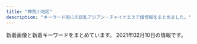 ```yaml
---
title: "神奈川地区"
description: "キーワード別にの巨乳アジアン・チャイナエステ嬢情報をまとめました。"
---
```


新着画像と新着キーワードをまとめています。
2021年02月10日の情報です。

<DmmAffiliateIns />
<KeywordTable
  shops={
    [
    {
        "keywords": {},
        "name": "\u82b1\u306e\u604b",
        "img_links": [
            "http://www.sh-riraku77.site/picture/s_new.png",
            "http://www.sh-riraku77.site/picture/photo3.png",
            "http://www.sh-riraku77.site/uploads/190703/1-1ZF3151554H6.jpg",
            "http://www.sh-riraku77.site/plus/images/room3.jpg",
            "http://www.sh-riraku77.site/picture/i_therapist.png",
            "http://www.sh-riraku77.site/plus/images/room4.jpg",
            "http://www.sh-riraku77.site/picture/end.png",
            "http://www.sh-riraku77.site/picture/top22.png",
            "http://www.sh-riraku77.site/plus/images/room2.jpg",
            "http://www.sh-riraku77.site/picture/top23.png",
            "http://www.sh-riraku77.site/plus/images/room1.jpg",
            "http://www.sh-riraku77.site/picture/s_staff.png",
            "http://www.sh-riraku77.site/uploads/201214/1-201214130312232.jpg"
        ],
        "url": "http://www.sh-riraku77.site/",
        "station": "JR\u65b0\u6749\u7530\u99c5\u897f\u53e3"
    },
    {
        "url": "http://www.cc-girl.work/",
        "img_links": [
            "http://www.cc-girl.work/images/4.jpg",
            "http://www.cc-girl.work/images/9.jpg",
            "http://www.cc-girl.work/images/staff_t.jpg",
            "http://www.cc-girl.work/img/yuri1.jpg",
            "http://www.cc-girl.work/img/mari1.jpg",
            "http://www.cc-girl.work/images/6.jpg",
            "http://www.cc-girl.work/img/sizuka1.jpg",
            "http://www.cc-girl.work/images/head.jpg",
            "http://www.cc-girl.work/img/ai1.jpg",
            "http://www.cc-girl.work/images/11.jpg",
            "http://www.cc-girl.work/images/3.jpg",
            "http://www.cc-girl.work/images/ac1.jpg",
            "http://www.cc-girl.work/img/yaya1.jpg",
            "http://www.cc-girl.work/images/rec1.jpg",
            "http://www.cc-girl.work/images/rec2.jpg",
            "http://www.cc-girl.work/images/1.jpg",
            "http://www.cc-girl.work/images/2.jpg",
            "http://www.cc-girl.work/img/yuki1.jpg",
            "http://www.cc-girl.work/images/mobile.jpg",
            "http://www.cc-girl.work/images/7.jpg",
            "http://www.cc-girl.work/images/sys1.jpg",
            "http://www.cc-girl.work/images/5.jpg",
            "http://www.cc-girl.work/img/kaoru1.jpg",
            "http://www.cc-girl.work/images/news.jpg",
            "http://www.cc-girl.work/img/eri1.jpg",
            "http://www.cc-girl.work/img/kumi1.jpg",
            "http://www.cc-girl.work/img/miho1.jpg",
            "http://www.cc-girl.work/images/ta.jpg",
            "http://www.cc-girl.work/images/10.jpg",
            "http://www.cc-girl.work/images/line.png",
            "http://www.cc-girl.work/images/8.jpg",
            "http://www.cc-girl.work/images/sys2.jpg",
            "http://www.cc-girl.work/img/momo1.jpg",
            "http://www.cc-girl.work/images/int1.jpg",
            "http://www.cc-girl.work/images/interior_t.jpg"
        ],
        "name": "yuyu-\u3086\u3046\u3086-",
        "station": "\u4e0a\u5927\u5ca1\u99c5",
        "keywords": {}
    },
    {
        "station": "JR\u85e4\u6ca2\u99c5\u5357\u53e3",
        "url": "http://lavender-est.xyz/",
        "name": "\u30e9\u30d9\u30f3\u30c0\u30fc",
        "keywords": {},
        "img_links": [
            "http://lavender-est.xyz/girl/14_2.jpg",
            "http://lavender-est.xyz/images/pro_girl_line.jpg",
            "http://lavender-est.xyz/images/top01.jpg",
            "http://lavender-est.xyz/images/room/r4.jpg",
            "http://lavender-est.xyz/girl/7.jpg",
            "http://lavender-est.xyz/girl/5_2.jpg",
            "http://lavender-est.xyz/girl/5_1.jpg",
            "http://lavender-est.xyz/images/tel.png",
            "http://lavender-est.xyz/girl/11.jpg",
            "http://lavender-est.xyz/girl/15_1.jpg",
            "http://lavender-est.xyz/girl/7_1.jpg",
            "http://lavender-est.xyz/girl/9_2.jpg",
            "http://lavender-est.xyz/girl/9.jpg",
            "http://lavender-est.xyz/images/twitter.jpg",
            "http://lavender-est.xyz/girl/14.jpg",
            "http://lavender-est.xyz/girl/2_1.jpg",
            "http://lavender-est.xyz/images/room/r3.jpg",
            "http://lavender-est.xyz/girl/8.jpg",
            "http://lavender-est.xyz/girl/9_1.jpg",
            "http://lavender-est.xyz/girl/10_1.jpg",
            "http://lavender-est.xyz/i/girl/4.jpg",
            "http://lavender-est.xyz/girl/2.jpg",
            "http://lavender-est.xyz/girl/11_2.jpg",
            "http://lavender-est.xyz/girl/4.jpg",
            "http://lavender-est.xyz/images/room/r2.jpg",
            "http://lavender-est.xyz/girl/8_1.jpg",
            "http://lavender-est.xyz/girl/5.jpg",
            "http://lavender-est.xyz/girl/11_1.jpg",
            "http://lavender-est.xyz/images/bar_staff.jpg",
            "http://lavender-est.xyz/girl/7_2.jpg",
            "http://lavender-est.xyz/girl/14_1.jpg",
            "http://lavender-est.xyz/girl/10.jpg",
            "http://lavender-est.xyz/images/room/r1.jpg",
            "http://lavender-est.xyz/girl/3_1.jpg",
            "http://lavender-est.xyz/images/lr_02.jpg",
            "http://lavender-est.xyz/images/mobile.png",
            "http://lavender-est.xyz/girl/4_1.jpg",
            "http://lavender-est.xyz/girl/15.jpg",
            "http://lavender-est.xyz/girl/3.jpg"
        ]
    },
    {
        "name": "\u591c\u8776",
        "station": "JR\u85e4\u6ca2\u99c5\u5357\u53e3",
        "img_links": [
            "http://yacho.est-u.com/images/index_05.jpg",
            "http://yacho.est-u.com/images/2.jpg",
            "http://yacho.est-u.com/images/index_10.jpg",
            "http://yacho.est-u.com/images/6.jpg",
            "http://yacho.est-u.com/images/index_17.jpg",
            "http://yacho.est-u.com/images/k2.jpg",
            "http://yacho.est-u.com/images/index_02.jpg",
            "http://yacho.est-u.com/images/1.jpg",
            "http://yacho.est-u.com/images/index_14.jpg",
            "http://yacho.est-u.com/images/index_04.jpg",
            "http://yacho.est-u.com/images/4.jpg",
            "http://yacho.est-u.com/images/staff_01.jpg",
            "http://yacho.est-u.com/images/index_07.jpg",
            "http://yacho.est-u.com/images/index_15.jpg",
            "http://yacho.est-u.com/images/index_12.jpg",
            "http://yacho.est-u.com/images/index_01.jpg",
            "http://yacho.est-u.com/images/k1.jpg",
            "http://yacho.est-u.com/images/index_03.jpg",
            "http://yacho.est-u.com/images/staff_03.jpg",
            "http://yacho.est-u.com/images/3.jpg",
            "http://yacho.est-u.com/images/index_06.jpg",
            "http://yacho.est-u.com/images/5.jpg"
        ],
        "url": "http://yacho.est-u.com/",
        "keywords": {}
    },
    {
        "name": "\u9b54\u6cd5\u306e\u5973\u738b",
        "img_links": [
            "http://civebt.xyz/uploads/201102/1-201102130FY09.png",
            "http://civebt.xyz/templets/default/picture/staff_t.jpg",
            "http://civebt.xyz/uploads/201103/1-201103091136248.jpg",
            "http://civebt.xyz/uploads/201103/1-201103091150648.jpg",
            "http://civebt.xyz/templets/default/picture/interior_t.jpg",
            "http://civebt.xyz/uploads/180620/1-1P62010154K00.png",
            "http://civebt.xyz/uploads/201102/1-2011021306404K.png",
            "http://civebt.xyz/uploads/201103/1-201103091122a3.jpg",
            "http://civebt.xyz/templets/default/picture/rec1.png",
            "http://civebt.xyz/uploads/180620/1-1P62010193X63.jpg",
            "http://civebt.xyz/templets/default/picture/head.jpg",
            "http://civebt.xyz/uploads/201103/1-201103143450506.jpg",
            "http://civebt.xyz/templets/default/picture/news.jpg"
        ],
        "url": "http://civebt.xyz/",
        "keywords": {
            "G": 4,
            "E": 8
        },
        "station": "\u6e58\u5357\u53f0\u99c5\u897f\u53e3"
    },
    {
        "name": "\u7652\u5fc3\u5712",
        "img_links": [
            "http://yushinen.info/images/saya1.jpg",
            "http://yushinen.info/images/g7.jpg",
            "http://yushinen.info/images/room6.jpg",
            "http://yushinen.info/images/nei-03.png",
            "http://yushinen.info/images/g2.jpg",
            "http://yushinen.info/images/info.png",
            "http://yushinen.info/images/g4.jpg",
            "http://yushinen.info/images/room5.jpg",
            "http://yushinen.info/images/nana1.jpg",
            "http://yushinen.info/images/g6.jpg",
            "http://yushinen.info/images/flw.png",
            "http://yushinen.info/images/eri1.jpg",
            "http://yushinen.info/images/top.jpg",
            "http://yushinen.info/images/room1.jpg",
            "http://yushinen.info/images/room4.jpg",
            "http://yushinen.info/images/ami1.jpg",
            "http://yushinen.info/images/g1.jpg",
            "http://yushinen.info/images/g5.jpg",
            "http://yushinen.info/images/mobile.png",
            "http://yushinen.info/images/room3.jpg",
            "http://yushinen.info/images/g3.jpg",
            "http://yushinen.info/images/room2.jpg",
            "http://yushinen.info/images/g0.jpg",
            "http://yushinen.info/images/miki1.jpg"
        ],
        "station": "JR\u85e4\u6ca2\u99c5\u5357\u53e3",
        "keywords": {},
        "url": "http://yushinen.info/"
    },
    {
        "url": "http://oppama.iest.info/",
        "keywords": {
            "85": 3,
            "86": 12,
            "C": 3,
            "87": 3,
            "D": 15
        },
        "station": "\u8ffd\u6d5c\u99c5",
        "name": "\u8ffd\u6d5c\u30de\u30c3\u30b5\u30fc\u30b8",
        "img_links": [
            "http://oppama.iest.info/images/room3.jpg",
            "http://oppama.iest.info/photos/sites/10/2018/05/2018053009323210.jpg",
            "http://oppama.iest.info/images/s_news.png",
            "http://oppama.iest.info/images/top.jpg",
            "http://cdn.dino-es.com/images/allpics/KL77e92f55838704c7de0a1eb6ca2a81a0/4ec1d6974658a8b101911755e5d05691.jpg",
            "http://oppama.iest.info/photos/sites/10/2018/07/2018073109281781.jpg",
            "http://oppama.iest.info/photos/sites/10/2018/07/2018073109281797.jpg",
            "http://oppama.iest.info/photos/sites/10/2018/07/2018073109281759.jpg",
            "http://oppama.iest.info/images/bj3.jpg",
            "http://oppama.iest.info/images/s_pick.png",
            "http://oppama.iest.info/images/s_staff.jpg",
            "http://oppama.iest.info/photos/sites/10/2018/05/2018053009323372.jpg",
            "http://oppama.iest.info/images/room1.jpg",
            "http://oppama.iest.info/images/s_news2.png",
            "http://cdn.dino-es.com/images/logo/150x40DinoEs.png",
            "http://oppama.iest.info/photos/sites/10/2018/05/2018053009323272.jpg",
            "http://cdn.dino-es.com/images/line.jpg",
            "http://oppama.iest.info/images/room5.jpg",
            "http://oppama.iest.info/photos/sites/10/2018/07/2018073109281740.jpg",
            "http://oppama.iest.info/images/l1.jpg",
            "http://oppama.iest.info/photos/sites/10/2018/05/2018053009323253.jpg",
            "http://oppama.iest.info/photos/sites/10/2018/07/2018073109281695.jpg",
            "http://oppama.iest.info/images/mobile.png",
            "http://oppama.iest.info/images/room4.jpg",
            "http://oppama.iest.info/images/room6.jpg",
            "http://oppama.iest.info/images/room2.jpg"
        ]
    },
    {
        "name": "\u5143\u6c17\u3082\u308a\u3082\u308a",
        "keywords": {},
        "station": "\u79e6\u91ce\u99c5\u5317\u53e3",
        "img_links": [
            "http://genkimorimori.ies.bz/photos/sites/68/2020/11/2020112402100696.jpg",
            "http://genkimorimori.ies.bz/photos/sites/68/2020/11/2020112402100578.jpg",
            "http://genkimorimori.ies.bz/images/mobile.jpg",
            "http://genkimorimori.ies.bz/images/g10.jpg",
            "http://genkimorimori.ies.bz/images/g11.jpg",
            "http://genkimorimori.ies.bz/photos/sites/68/2020/12/2020121003212539.jpg",
            "http://genkimorimori.ies.bz/images/g14.jpg",
            "http://genkimorimori.ies.bz/images/s_staff.jpg",
            "http://genkimorimori.ies.bz/photos/sites/68/2020/11/2020110308572890.jpg",
            "http://genkimorimori.ies.bz/images/g16.jpg",
            "http://genkimorimori.ies.bz/images/dairy1.jpg",
            "http://genkimorimori.ies.bz/photos/sites/68/2020/11/2020110308582485.jpg",
            "http://genkimorimori.ies.bz/photos/sites/68/2021/01/2021013007244222.jpg",
            "http://genkimorimori.ies.bz/images/pick.jpg",
            "http://genkimorimori.ies.bz/images/2.jpg",
            "http://genkimorimori.ies.bz/images/info.jpg",
            "http://genkimorimori.ies.bz/images/g3.jpg",
            "http://genkimorimori.ies.bz/photos/sites/68/2020/12/202012150154361.jpg",
            "http://genkimorimori.ies.bz/photos/sites/68/2020/11/2020110308572868.jpg",
            "http://genkimorimori.ies.bz/images/staff_bj3.jpg",
            "http://genkimorimori.ies.bz/photos/sites/68/2020/11/2020110308572993.jpg",
            "http://genkimorimori.ies.bz/images/g7.jpg",
            "http://genkimorimori.ies.bz/images/g15.jpg",
            "http://genkimorimori.ies.bz/photos/sites/68/2020/12/2020120502191455.jpg",
            "http://genkimorimori.ies.bz/images/g1.jpg",
            "http://genkimorimori.ies.bz/images/top.jpg",
            "http://genkimorimori.ies.bz/photos/sites/68/2021/01/2021011903470168.jpg",
            "http://genkimorimori.ies.bz/images/1.jpg",
            "http://genkimorimori.ies.bz/photos/sites/68/2020/12/2020120703525262.jpg",
            "http://genkimorimori.ies.bz/images/s_link.jpg",
            "http://genkimorimori.ies.bz/images/info2.jpg",
            "http://genkimorimori.ies.bz/images/g13.jpg",
            "http://genkimorimori.ies.bz/images/g17.jpg",
            "http://genkimorimori.ies.bz/images/s_cosplay.jpg",
            "http://genkimorimori.ies.bz/images/news1.jpg",
            "http://genkimorimori.ies.bz/images/g2.jpg"
        ],
        "url": "http://genkimorimori.ies.bz/"
    },
    {
        "keywords": {
            "C": 11
        },
        "url": "http://www.airi-est.xyz/",
        "img_links": [
            "http://www.airi-est.xyz/images/room2.jpg",
            "http://www.airi-est.xyz/images/tel.png",
            "http://www.airi-est.xyz/images/clear_line.png",
            "http://www.airi-est.xyz/images/qr.jpg",
            "http://www.airi-est.xyz/images/room3.jpg",
            "http://www.airi-est.xyz/images/return.png",
            "http://www.airi-est.xyz/girl/6.jpg",
            "http://www.airi-est.xyz/girl/9.jpg",
            "http://www.airi-est.xyz/images/sub_staff.png",
            "http://www.airi-est.xyz/images/rec-top.jpg",
            "http://www.airi-est.xyz/images/sub_pickup.png",
            "http://www.airi-est.xyz/images/room4.jpg",
            "http://www.airi-est.xyz/images/sub_news.png",
            "http://www.airi-est.xyz/images/icon_call.png",
            "http://www.airi-est.xyz/girl/1.jpg",
            "http://www.airi-est.xyz/girl/3.jpg",
            "http://www.airi-est.xyz/images/room1.jpg",
            "http://www.airi-est.xyz/images/info.jpg"
        ],
        "name": "\u5922\u90fd\u7f8e",
        "station": "JR\u5c0f\u7530\u539f\u99c5\u6771\u53e3"
    },
    {
        "keywords": {},
        "station": "JR\u85e4\u6ca2\u99c5\u5317\u53e3",
        "img_links": [
            "http://en.este88.com/gals/teina1.jpg",
            "http://en.este88.com/i/images/info_07.jpg",
            "http://en.este88.com/gals/nana1.jpg",
            "http://en.este88.com/i/images/info_09.jpg",
            "http://en.este88.com/gals/riri1.jpg",
            "http://en.este88.com/gals/rena1.jpg",
            "http://en.este88.com/i/images/info_15.jpg",
            "http://en.este88.com/images/koko1.jpg",
            "http://en.este88.com/gals/momo1.jpg",
            "http://en.este88.com/gals/hana1.jpg",
            "http://en.este88.com/images/info.png",
            "http://en.este88.com/gals/yuki1.jpg",
            "http://en.este88.com/gals/asuka1.jpg",
            "http://en.este88.com/i/images/info_12.jpg",
            "http://en.este88.com/images/sayuqi1.jpg",
            "http://en.este88.com/gals/koko1.jpg"
        ],
        "name": "\u7e01",
        "url": "http://en.este88.com/"
    },
    {
        "img_links": [
            "http://es-libres.com/images/gallery/02.jpg",
            "http://es-libres.com/staffPhoto/s20201007072718.jpg",
            "http://es-libres.com/staffPhoto/b20201007072718.jpg",
            "http://es-libres.com/images/mobile.jpg",
            "http://es-libres.com/images/returnBtn.png",
            "http://es-libres.com/images/gallery/01.jpg",
            "http://es-libres.com/images/gallery/03.jpg",
            "http://es-libres.com/staffPhoto/b20201007072550.jpg",
            "http://es-libres.com/images/gallery/04.jpg",
            "http://es-libres.com/images/guide.jpg",
            "http://es-libres.com/staffPhoto/s20201007072654.jpg",
            "http://es-libres.com/js/sliderLine/slide_next.png",
            "http://es-libres.com/staffPhoto/b20201007072654.jpg",
            "http://es-libres.com/staffPhoto/b20201007072633.jpg",
            "http://es-libres.com/uploadfiles/Image/campaignEsLibresCom.jpg",
            "http://es-libres.com/js/sliderLine/slide_prev.png",
            "http://es-libres.com/staffPhoto/s20201007072633.jpg",
            "http://es-libres.com/staffPhoto/s20201007072550.jpg"
        ],
        "station": "JR\u6771\u6238\u585a\u99c5\u897f\u53e3",
        "url": "http://es-libres.com/",
        "keywords": {
            "C": 1,
            "D": 2,
            "89": 1,
            "E": 1
        },
        "name": "\u30ea\u30d6\u30ec\u30b9"
    },
    {
        "img_links": [
            "http://onlyone-relax.xyz/images/cg01.jpg",
            "http://onlyone-relax.xyz/images/top2.png",
            "http://onlyone-relax.xyz/images/2.jpg",
            "http://onlyone-relax.xyz/images/4.jpg",
            "http://onlyone-relax.xyz/images/spacer300x450.png",
            "http://onlyone-relax.xyz/images/cg10.jpg",
            "http://onlyone-relax.xyz/images/cg09.jpg",
            "http://onlyone-relax.xyz/images/cg06.jpg",
            "http://onlyone-relax.xyz/images/cg07.jpg",
            "http://onlyone-relax.xyz/images/cg05.jpg",
            "http://onlyone-relax.xyz/images/qr.jpg",
            "http://onlyone-relax.xyz/images/1.jpg",
            "http://onlyone-relax.xyz/images/cg08.jpg",
            "http://onlyone-relax.xyz/images/cg03.jpg",
            "http://onlyone-relax.xyz/images/cg02.jpg",
            "http://onlyone-relax.xyz/images/top.png"
        ],
        "url": "http://onlyone-relax.xyz/",
        "station": "JR\u5c0f\u7530\u539f\u99c5\u897f\u53e3",
        "keywords": {
            "E": 16,
            "F": 8,
            "C": 8,
            "D": 44
        },
        "name": "\u30ad\u30e5\u30fc\u30c8"
    },
    {
        "url": "http://www.barbie.masg.info/",
        "keywords": {
            "87": 12,
            "C": 8,
            "88": 8,
            "86": 8,
            "D": 20
        },
        "img_links": [
            "http://www.barbie.masg.info/images/mainImg_sub.jpg",
            "http://www.barbie.masg.info/files/005.jpg",
            "http://www.barbie.masg.info/files/002-02.jpg",
            "http://www.barbie.masg.info/files/001.jpg",
            "http://www.barbie.masg.info/files/007.jpg",
            "http://www.barbie.masg.info/images/icon_tel.png",
            "http://www.barbie.masg.info/files/001-02.jpg",
            "http://www.barbie.masg.info/images/icon_top.png",
            "http://www.barbie.masg.info/files/003.jpg",
            "http://www.barbie.masg.info/images/index_sm.png",
            "http://www.barbie.masg.info/files/006-02.jpg",
            "http://www.barbie.masg.info/files/005-02.jpg",
            "http://www.barbie.masg.info/files/006.jpg",
            "http://www.barbie.masg.info/files/007-02.jpg",
            "http://www.barbie.masg.info/images/icon_staff.png",
            "http://www.barbie.masg.info/files/002.jpg",
            "http://www.barbie.masg.info/images/icon_info.png",
            "http://www.barbie.masg.info/images/btn2.png",
            "http://www.barbie.masg.info/files/004-02.jpg",
            "http://www.barbie.masg.info/files/004.jpg",
            "http://www.barbie.masg.info/files/003-02.jpg"
        ],
        "name": "Barbie \uff5e\u30d0\u30fc\u30d3\u30fc\uff5e",
        "station": "JR\u85e4\u6ca2\u99c5\u5357\u53e3"
    },
    {
        "url": "http://hoguraku.info/",
        "img_links": [
            "http://hoguraku.info/_src/22266398/img20180513214352559347.png",
            "http://hoguraku.info/staff-2.jpg",
            "http://hoguraku.info/staff-3.jpg",
            "http://hoguraku.info/_src/22296687/pup.png",
            "http://hoguraku.info/_src/42747719/img20200505151535254743.png",
            "http://hoguraku.info/_src/22266495/navi_06.png",
            "http://hoguraku.info/_src/22266494/navi2_05.png",
            "http://hoguraku.info/_src/22296695/pup.png",
            "http://hoguraku.info/_src/22266496/navi2_06.png",
            "http://hoguraku.info/_src/22266486/navi2_01.png",
            "http://hoguraku.info/_src/37673393/wechatimg98.jpg",
            "http://hoguraku.info/staff-4.jpg",
            "http://hoguraku.info/_src/22294027/wechatimg239.jpg",
            "http://hoguraku.info/_src/22294026/wechatimg239.jpg",
            "http://hoguraku.info/_src/25168346/staff-2_20180823215120776.jpg",
            "http://hoguraku.info/_src/22293865/sign.png",
            "http://hoguraku.info/_src/22296697/pup.png",
            "http://hoguraku.info/_src/22294409/img20180513220122069421.png",
            "http://hoguraku.info/_src/22266490/navi2_03.png",
            "http://hoguraku.info/_src/22266489/navi_03.png",
            "http://hoguraku.info/_src/22266488/navi2_02.png",
            "http://hoguraku.info/_src/22294029/3_20180513213551306.jpg",
            "http://hoguraku.info/_src/22266400/wechatimg94_20191205204136458.jpg",
            "http://hoguraku.info/_src/22294024/1_20180513213551260.jpg",
            "http://hoguraku.info/_src/22266491/navi_04.png",
            "http://hoguraku.info/_src/22266487/navi_02.png",
            "http://hoguraku.info/_src/22266492/navi2_04.png",
            "http://hoguraku.info/_src/22266524/wechatimg96_20191205204603604.jpg",
            "http://hoguraku.info/_src/22294030/wechatimg175.jpg",
            "http://hoguraku.info/_src/22293820/wechatimg744.jpg",
            "http://hoguraku.info/_src/22293601/newspinkup.png",
            "http://hoguraku.info/_src/22266485/navi_01.png",
            "http://hoguraku.info/_src/22294031/wechatimg175.jpg",
            "http://hoguraku.info/_src/22293610/pup.png",
            "http://hoguraku.info/_src/22293781/sign.png",
            "http://hoguraku.info/_src/22266493/navi_05.png",
            "http://hoguraku.info/_src/22294025/1_20180513213551260.jpg",
            "http://hoguraku.info/_src/22294028/3_20180513213551306.jpg",
            "http://hoguraku.info/staff-1.jpg"
        ],
        "station": "JR\u5927\u8239\u99c5\u6771\u53e3",
        "keywords": {},
        "name": "\u3055\u304f\u3089"
    },
    {
        "img_links": [
            "http://f-kaori.work/sp/images/interior_t.jpg",
            "http://f-kaori.work/images/5.jpg",
            "http://f-kaori.work/sp/img/yumi1.jpg",
            "http://f-kaori.work/sp/images/staff_t.jpg",
            "http://f-kaori.work/images/1.jpg",
            "http://f-kaori.work/sp/images/tel.jpg",
            "http://f-kaori.work/sp/images/int1.png",
            "http://f-kaori.work/images/int1.png",
            "http://f-kaori.work/sp/images/sys.png",
            "http://f-kaori.work/sp/img/aya1.jpg",
            "http://f-kaori.work/sp/images/pc.jpg",
            "http://f-kaori.work/img/sin1.jpg",
            "http://f-kaori.work/sp/images/6.jpg",
            "http://f-kaori.work/sp/images/5.jpg",
            "http://f-kaori.work/images/rec1.png",
            "http://f-kaori.work/img/emi1.jpg",
            "http://f-kaori.work/sp/img/sasa1.jpg",
            "http://f-kaori.work/images/6.jpg",
            "http://f-kaori.work/images/news.png",
            "http://f-kaori.work/sp/images/7.jpg",
            "http://f-kaori.work/sp/menu/interior.jpg",
            "http://f-kaori.work/sp/images/head.jpg",
            "http://f-kaori.work/images/int2.png",
            "http://f-kaori.work/images/3.jpg",
            "http://f-kaori.work/images/sm.jpg",
            "http://f-kaori.work/images/sys.png",
            "http://f-kaori.work/images/interior_t.jpg",
            "http://f-kaori.work/sp/menu/staff.jpg",
            "http://f-kaori.work/sp/images/3.jpg",
            "http://f-kaori.work/img/yoka1.jpg",
            "http://f-kaori.work/images/line.png",
            "http://f-kaori.work/sp/images/topgirl.png",
            "http://f-kaori.work/sp/images/rec3.png",
            "http://f-kaori.work/sp/img/sin1.jpg",
            "http://f-kaori.work/img/aya1.jpg",
            "http://f-kaori.work/images/7.jpg",
            "http://f-kaori.work/sp/images/rec1.png",
            "http://f-kaori.work/sp/menu/top.jpg",
            "http://f-kaori.work/sp/images/rec2.jpg",
            "http://f-kaori.work/images/sisu_t.jpg",
            "http://f-kaori.work/sp/img/yoka1.jpg",
            "http://f-kaori.work/sp/images/news.png",
            "http://f-kaori.work/sp/images/8.jpg",
            "http://f-kaori.work/sp/images/sisu_t.png",
            "http://f-kaori.work/sp/images/top.jpg",
            "http://f-kaori.work/images/mobile.jpg",
            "http://f-kaori.work/sp/images/newsb.png",
            "http://f-kaori.work/images/concept.png",
            "http://f-kaori.work/sp/images/sisu.jpg",
            "http://f-kaori.work/sp/images/footer.png",
            "http://f-kaori.work/sp/img/emi1.jpg",
            "http://f-kaori.work/images/rec2.jpg",
            "http://f-kaori.work/sp/images/1.jpg",
            "http://f-kaori.work/img/yumi1.jpg",
            "http://f-kaori.work/sp/images/int2.png",
            "http://f-kaori.work/images/8.jpg",
            "http://f-kaori.work/images/sisu.png",
            "http://f-kaori.work/images/staff_t.jpg",
            "http://f-kaori.work/images/head.jpg",
            "http://f-kaori.work/img/sasa1.jpg"
        ],
        "station": "JR\u85e4\u6ca2\u99c5\u5357\u53e3",
        "keywords": {},
        "name": "\u85ab",
        "url": "http://f-kaori.work/"
    },
    {
        "keywords": {
            "C": 6
        },
        "url": "http://o-jp.com/tsubaki/",
        "img_links": [
            "http://o-jp.com/tsubaki/images/t_mobile.jpg",
            "http://o-jp.com/tsubaki/images/photo03.jpg",
            "http://o-jp.com/tsubaki/images/mimi1.jpg",
            "http://o-jp.com/tsubaki/images/index_enter.jpg",
            "http://o-jp.com/tsubaki/images/t_discount.jpg",
            "http://o-jp.com/tsubaki/images/photo02.jpg",
            "http://o-jp.com/tsubaki/images/photo01.jpg",
            "http://o-jp.com/tsubaki/images/photo04.jpg"
        ],
        "name": "\u693f",
        "station": "JR\u5e73\u585a\u99c5\u897f\u53e3"
    },
    {
        "img_links": [
            "http://treat-rlx.com/pic/head.jpg",
            "http://treat-rlx.com/staff/mika/01.jpg",
            "http://treat-rlx.com/pic/topimg5.png",
            "http://treat-rlx.com/staff/mika/01mb.jpg",
            "http://treat-rlx.com/staff/aya/01.jpg",
            "http://treat-rlx.com/img/ttl_mobile.png",
            "http://treat-rlx.com/pic/topimg1.png",
            "http://treat-rlx.com/staff/aya/01mb.jpg",
            "http://treat-rlx.com/img/ttl_staff.jpg",
            "http://treat-rlx.com/img/ttl_rec.png",
            "http://treat-rlx.com/img/att.png",
            "http://treat-rlx.com/i/files/homeimg.jpg",
            "http://treat-rlx.com/pic/topimg2.png",
            "http://treat-rlx.com/pic/topimg4.png",
            "http://treat-rlx.com/pic/topimg3.png"
        ],
        "keywords": {
            "C": 11
        },
        "name": "\u798f\u7e01",
        "station": "\u5584\u884c\u99c5\u6771\u53e3",
        "url": "http://treat-rlx.com/"
    },
    {
        "img_links": [
            "http://lydia.relaxnabi.com/css/osusume05.jpg",
            "http://lydia.relaxnabi.com/css/m-head.jpg",
            "http://lydia.relaxnabi.com/css/cam01.jpg",
            "http://lydia.relaxnabi.com/css/staff/staff0003.jpg",
            "http://lydia.relaxnabi.com/css/staff/staff0002.jpg",
            "http://lydia.relaxnabi.com/images/call.png",
            "http://lydia.relaxnabi.com/css/staff/staff0001.jpg",
            "http://lydia.relaxnabi.com/css/staff/staff0005.jpg",
            "http://lydia.relaxnabi.com/css/staff/staff0006.jpg",
            "http://lydia.relaxnabi.com/css/staff/staff0004.jpg",
            "http://lydia.relaxnabi.com/css/m-top04.jpg"
        ],
        "keywords": {
            "88": 1,
            "87": 1,
            "D": 4,
            "89": 1,
            "90": 2,
            "91": 1,
            "E": 1,
            "C": 1
        },
        "name": "Lydia\uff5e\u30ea\u30c7\u30a3\u30a2",
        "url": "http://lydia.relaxnabi.com/",
        "station": "JR\u6771\u6238\u585a\u99c5\u6771\u53e3"
    },
    {
        "station": "JR\u85e4\u6ca2\u99c5\u5357\u53e3",
        "img_links": [],
        "url": "http://www.miyoplop.xyz/",
        "name": "\u30cf\u30cb\u30fc",
        "keywords": {}
    },
    {
        "station": "JR\u8305\u30f6\u5d0e\u99c5\u5317\u53e3",
        "name": "\u83ef\u84ee",
        "keywords": {
            "D": 3,
            "86": 3
        },
        "url": "http://karen.ies.fun/",
        "img_links": [
            "http://karen.ies.fun/images/s_info.jpg",
            "http://karen.ies.fun/images/room1.jpg",
            "http://karen.ies.fun/photos/sites/12/2018/10/2018100413085055.jpg",
            "http://karen.ies.fun/images/info2.jpg",
            "http://karen.ies.fun/photos/sites/12/2019/04/2019042908245397.jpg",
            "http://karen.ies.fun/images/s_staff.jpg",
            "http://karen.ies.fun/images/bj1.jpg",
            "http://karen.ies.fun/images/1.jpg",
            "http://karen.ies.fun/images/room4.jpg",
            "http://karen.ies.fun/images/bj3.jpg",
            "http://karen.ies.fun/images/top.jpg",
            "http://karen.ies.fun/images/room2.jpg",
            "http://karen.ies.fun/images/room3.jpg",
            "http://karen.ies.fun/images/s_link.jpg",
            "http://karen.ies.fun/images/amore.jpg",
            "http://karen.ies.fun/images/mobile.jpg",
            "http://karen.ies.fun/photos/sites/12/2018/10/2018100413085114.jpg"
        ]
    },
    {
        "url": "http://megumi-est.xyz/",
        "station": "JR\u85e4\u6ca2\u99c5\u5357\u53e3",
        "img_links": [
            "http://megumi-est.xyz/images/roomimg/img4.png",
            "http://megumi-est.xyz/girl/4.jpg",
            "http://megumi-est.xyz/images/roomimg/img3.png",
            "http://megumi-est.xyz/images/topbg.jpg",
            "http://megumi-est.xyz/images/mobile_bg.png",
            "http://megumi-est.xyz/girl/1.jpg",
            "http://megumi-est.xyz/girl/2.jpg",
            "http://megumi-est.xyz/images/staff_bg.png",
            "http://megumi-est.xyz/images/pickup_line.png",
            "http://megumi-est.xyz/girl/8.jpg",
            "http://megumi-est.xyz/images/roomimg/img1.png",
            "http://megumi-est.xyz/images/roomimg/img2.png",
            "http://megumi-est.xyz/girl/5.jpg",
            "http://megumi-est.xyz/images/newsbg.png"
        ],
        "keywords": {},
        "name": "\u6075"
    },
    {
        "name": "\u7f8e\u697d",
        "img_links": [
            "http://biraku.est-u.com/images/index2_07.png",
            "http://biraku.est-u.com/images/06.jpg",
            "http://biraku.est-u.com/images/index_04.png",
            "http://biraku.est-u.com/images/s3.jpg",
            "http://biraku.est-u.com/images/04.jpg",
            "http://biraku.est-u.com/images/02.jpg",
            "http://biraku.est-u.com/staff/6.jpg",
            "http://biraku.est-u.com/staff/1.jpg",
            "http://biraku.est-u.com/images/index_08.png",
            "http://biraku.est-u.com/images/03.jpg",
            "http://biraku.est-u.com/images/index_05.png",
            "http://biraku.est-u.com/staff/3.jpg",
            "http://biraku.est-u.com/images/index_07.png",
            "http://biraku.est-u.com/images/index_10.png",
            "http://biraku.est-u.com/staff/5.jpg",
            "http://biraku.est-u.com/images/staff_08.png",
            "http://biraku.est-u.com/images/index_12.png",
            "http://biraku.est-u.com/staff/2.jpg",
            "http://biraku.est-u.com/images/indexb_08.png",
            "http://biraku.est-u.com/images/01.jpg",
            "http://biraku.est-u.com/staff/4.jpg",
            "http://biraku.est-u.com/images/index_06.png"
        ],
        "keywords": {},
        "url": "http://biraku.est-u.com",
        "station": "\u65b0\u9017\u5b50\u99c5\u5317\u53e31"
    },
    {
        "name": "\u30a2\u30ed\u30a8",
        "station": "\u9db4\u5dfb\u6e29\u6cc9\u99c5\u5317\u53e3",
        "url": "http://oil.abnavi.info/",
        "img_links": [
            "http://oil.abnavi.info/photos/sites/44/2020/10/2020101108503429.jpg",
            "http://oil.abnavi.info/images/top.png",
            "http://oil.abnavi.info/photos/sites/44/2020/10/2020101108503412.jpg",
            "http://oil.abnavi.info/images/s_staff.jpg",
            "http://oil.abnavi.info/images/room1.jpg",
            "http://oil.abnavi.info/images/hua.jpg",
            "http://oil.abnavi.info/images/room2.jpg",
            "http://oil.abnavi.info/images/s_news.jpg",
            "http://oil.abnavi.info/photos/sites/44/2020/11/2020112910045926.jpg",
            "http://oil.abnavi.info/images/bj3.jpg",
            "http://oil.abnavi.info/images/room3.jpg",
            "http://oil.abnavi.info/images/bj1.jpg",
            "http://oil.abnavi.info/images/room4.jpg",
            "http://oil.abnavi.info/images/s_link.jpg",
            "http://oil.abnavi.info/images/new.jpg"
        ],
        "keywords": {
            "C": 15,
            "83": 4,
            "86": 8,
            "D": 8
        }
    },
    {
        "keywords": {
            "C": 26,
            "D": 4,
            "83": 4,
            "85": 4,
            "87": 8
        },
        "station": "JR\u5e73\u585a\u99c5\u5317\u53e3",
        "url": "http://www.bestlove.iesjp.com/",
        "name": "Best Love \uff5e\u30d9\u30b9\u30c8\u30e9\u30d6\uff5e",
        "img_links": [
            "http://www.bestlove.iesjp.com/files/003-03.jpg",
            "http://www.bestlove.iesjp.com/files/004-03.jpg",
            "http://www.bestlove.iesjp.com/files/006-02.jpg",
            "http://www.bestlove.iesjp.com/images/atomosky.jpg",
            "http://www.bestlove.iesjp.com/files/001-02.jpg",
            "http://www.bestlove.iesjp.com/files/002-02.jpg",
            "http://www.bestlove.iesjp.com/files/003.jpg",
            "http://www.bestlove.iesjp.com/files/004-02.jpg",
            "http://www.bestlove.iesjp.com/files/005-02.jpg",
            "http://www.bestlove.iesjp.com/files/004.jpg",
            "http://www.bestlove.iesjp.com/files/006.jpg",
            "http://www.bestlove.iesjp.com/files/005.jpg",
            "http://www.bestlove.iesjp.com/photo_news/upimg/959636009216995fa1_0.jpg",
            "http://www.bestlove.iesjp.com/files/006-03.jpg",
            "http://www.bestlove.iesjp.com/files/005-03.jpg",
            "http://www.bestlove.iesjp.com/images/line.png",
            "http://www.bestlove.iesjp.com/files/003-02.jpg",
            "http://www.bestlove.iesjp.com/files/002.jpg",
            "http://www.bestlove.iesjp.com/files/001-03.jpg",
            "http://www.bestlove.iesjp.com/images/mobile.jpg",
            "http://www.bestlove.iesjp.com/files/002-03.jpg",
            "http://www.bestlove.iesjp.com/images/r3.jpg",
            "http://www.bestlove.iesjp.com/files/001.jpg"
        ]
    },
    {
        "station": "JR\u5927\u8239\u99c5\u6771\u53e3",
        "name": "\u60a0\u697d",
        "img_links": [
            "http://yu-raku.info/images/b-interior.jpg",
            "http://yu-raku.info/images/pic-interior.png",
            "http://yu-raku.info/images/bar-info.png",
            "http://yu-raku.info/staff/s-emi3.jpg",
            "http://yu-raku.info/images/c-top0.png",
            "http://yu-raku.info/images/bar-therapist.png",
            "http://yu-raku.info/sp/images/bar-cam.png",
            "http://yu-raku.info/images/bar-interior.png",
            "http://yu-raku.info/staff/s-kana1.jpg",
            "http://yu-raku.info/images/bar-cover.png",
            "http://yu-raku.info/sp/images/b-tel.png",
            "http://yu-raku.info/staff/s-miki1.jpg",
            "http://yu-raku.info/images/bar-cam.png",
            "http://yu-raku.info/images/c-therapist0.png",
            "http://yu-raku.info/staff/s-emi5.jpg",
            "http://yu-raku.info/staff/s-nana1.jpg",
            "http://yu-raku.info/sp/images/bar-cover.png",
            "http://yu-raku.info/staff/s-niri1.jpg",
            "http://yu-raku.info/staff/s-emi4.jpg",
            "http://yu-raku.info/staff/s-sayuri1.jpg",
            "http://yu-raku.info/staff/s-yuko1.jpg",
            "http://yu-raku.info/images/fotter.jpg"
        ],
        "keywords": {},
        "url": "http://yu-raku.info/"
    },
    {
        "name": "\u5929\u4f7f\u306e\u604b",
        "station": "\u8305\u30f6\u5d0e\u99c5\u5357\u53e3",
        "img_links": [
            "http://tenshinokoi.es-come.net/images/share/tel.png",
            "http://tenshinokoi.es-come.net/i/80/risa1.jpg",
            "http://tenshinokoi.es-come.net/img/risa1.jpg",
            "http://tenshinokoi.es-come.net/images/info2.jpg",
            "http://tenshinokoi.es-come.net/i/80/yuyu1.jpg",
            "http://tenshinokoi.es-come.net/images/share/sp-kp2.png",
            "http://tenshinokoi.es-come.net/i/120/sumire1.jpg",
            "http://tenshinokoi.es-come.net/girls/yuyu1.jpg",
            "http://tenshinokoi.es-come.net/girls/yurika1.jpg",
            "http://tenshinokoi.es-come.net/images/shishubar.png",
            "http://tenshinokoi.es-come.net/i/120/yuyu1.jpg",
            "http://tenshinokoi.es-come.net/images/therapistbar.png",
            "http://tenshinokoi.es-come.net/i/120/yuna1.jpg",
            "http://tenshinokoi.es-come.net/i/80/yuna1.jpg",
            "http://tenshinokoi.es-come.net/images/info1.jpg",
            "http://tenshinokoi.es-come.net/girls/hiromi1.jpg",
            "http://tenshinokoi.es-come.net/girls/risa1.jpg",
            "http://tenshinokoi.es-come.net/img/sumire1.jpg",
            "http://tenshinokoi.es-come.net/girls/misaki1.jpg",
            "http://tenshinokoi.es-come.net/images/share/pickup.png",
            "http://tenshinokoi.es-come.net/girls/kana1.jpg",
            "http://tenshinokoi.es-come.net/i/80/sumire1.jpg",
            "http://tenshinokoi.es-come.net/images/infobar.png",
            "http://tenshinokoi.es-come.net/girls/sumire1.jpg",
            "http://tenshinokoi.es-come.net/img/header00.jpg",
            "http://tenshinokoi.es-come.net/girls/riri1.jpg",
            "http://tenshinokoi.es-come.net/girls/yuki1.jpg",
            "http://tenshinokoi.es-come.net/i/120/risa1.jpg",
            "http://tenshinokoi.es-come.net/images/qr.jpg",
            "http://tenshinokoi.es-come.net/img/header01.jpg",
            "http://tenshinokoi.es-come.net/img/header02.jpg",
            "http://tenshinokoi.es-come.net/img/yuyu1.jpg"
        ],
        "keywords": {},
        "url": "http://tenshinokoi.es-come.net/"
    },
    {
        "name": "\u6d5c\u8fba\u306e\u604b",
        "url": "http://www.hamabei.com/",
        "keywords": {},
        "img_links": [
            "http://www.hamabei.com/images/buttona_04.jpg",
            "http://www.hamabei.com/images/buttona_08.jpg",
            "http://www.hamabei.com/images/buttona_07.jpg",
            "http://www.hamabei.com/images/buttona_05.jpg",
            "http://www.hamabei.com/images/nana1.jpg",
            "http://www.hamabei.com/images/giral012.jpg",
            "http://www.hamabei.com/images/giral014.jpg",
            "http://www.hamabei.com/images/yuka1.jpg",
            "http://www.hamabei.com/images/kaori1.jpg",
            "http://www.hamabei.com/images/giral015.jpg",
            "http://www.hamabei.com/images/buttona_06.jpg",
            "http://www.hamabei.com/images/giral009.jpg",
            "http://www.hamabei.com/images/buttona_03.jpg",
            "http://www.hamabei.com/images/miki1.jpg",
            "http://www.hamabei.com/images/giral007.jpg",
            "http://www.hamabei.com/images/qr.jpg"
        ],
        "station": "JR\u8305\u30f6\u5d0e\u99c5\u5357\u53e3"
    },
    {
        "img_links": [
            "http://baraen.xyz/images/mobile.jpg",
            "http://baraen.xyz/images/maga.jpg",
            "http://baraen.xyz/images/g4.jpg",
            "http://baraen.xyz/images/room4.jpg",
            "http://baraen.xyz/images/g0.jpg",
            "http://baraen.xyz/images/kanban.jpg",
            "http://baraen.xyz/images/mafaxine_d.jpg",
            "http://baraen.xyz/images/room2.jpg",
            "http://baraen.xyz/images/g2.jpg",
            "http://baraen.xyz/images/room1.jpg",
            "http://baraen.xyz/images/mafaxine_j.jpg",
            "http://baraen.xyz/images/g3.jpg",
            "http://baraen.xyz/images/room6.jpg",
            "http://baraen.xyz/images/miki1.jpg",
            "http://baraen.xyz/images/g1.jpg",
            "http://baraen.xyz/images/g6.jpg",
            "http://baraen.xyz/images/miki2.jpg"
        ],
        "name": "\u30d0\u30e9\u5712",
        "keywords": {},
        "url": "http://baraen.xyz/",
        "station": "JR\u85e4\u6ca2\u99c5\u5357\u53e3"
    },
    {
        "url": "http://izumi.ests.jp/",
        "name": "\u6e58\u5357\u604b",
        "station": "\u6e58\u5357\u53f0\u99c5\u897f\u53e3",
        "keywords": {
            "86": 7,
            "D": 35,
            "E": 7,
            "85": 28,
            "87": 7
        },
        "img_links": [
            "http://izumi.ests.jp/images/info2.jpg",
            "http://izumi.ests.jp/images/room4.jpg",
            "http://izumi.ests.jp/photos/sites/54/2020/07/2020070605483923.jpg",
            "http://izumi.ests.jp/images/s3.jpg",
            "http://izumi.ests.jp/images/service4.jpg",
            "http://izumi.ests.jp/photos/sites/54/2020/12/2020121307073529.jpg",
            "http://izumi.ests.jp/images/service3.jpg",
            "http://izumi.ests.jp/photos/sites/54/2019/10/2019100205593058.jpg",
            "http://izumi.ests.jp/images/s_news.jpg",
            "http://izumi.ests.jp/images/top.jpg",
            "http://izumi.ests.jp/images/service2.jpg",
            "http://izumi.ests.jp/images/mobile.jpg",
            "http://izumi.ests.jp/photos/sites/54/2020/05/2020051209400132.jpg",
            "http://izumi.ests.jp/images/info.jpg",
            "http://izumi.ests.jp/photos/sites/54/2019/10/2019100205592997.jpg",
            "http://izumi.ests.jp/images/s1.jpg",
            "http://izumi.ests.jp/photos/sites/54/2020/09/2020092004565418.jpg",
            "http://izumi.ests.jp/images/room2.jpg",
            "http://izumi.ests.jp/images/service1.jpg",
            "http://izumi.ests.jp/images/room1.jpg",
            "http://izumi.ests.jp/images/room3.jpg"
        ]
    },
    {
        "name": "\u3055\u308f\u3084\u304b",
        "station": "JR\u5e73\u585a\u99c5\u5317\u53e3",
        "url": "http://hiratsuka-est.com/",
        "img_links": [
            "http://hiratsuka-est.com/images/tel.jpg",
            "http://hiratsuka-est.com/images/r7.jpg",
            "http://hiratsuka-est.com/images/tiao2.jpg",
            "http://hiratsuka-est.com/images/left.jpg",
            "http://hiratsuka-est.com/images/g2.jpg",
            "http://hiratsuka-est.com/images/g0.jpg",
            "http://hiratsuka-est.com/images/new1.jpg",
            "http://hiratsuka-est.com/images/mi.jpg",
            "http://hiratsuka-est.com/images/right.jpg",
            "http://hiratsuka-est.com/images/r4.jpg",
            "http://hiratsuka-est.com/images/g4.jpg",
            "http://hiratsuka-est.com/images/banna1.jpg",
            "http://hiratsuka-est.com/images/ll1.jpg",
            "http://hiratsuka-est.com/images/g3.jpg",
            "http://hiratsuka-est.com/images/g7.jpg",
            "http://hiratsuka-est.com/images/g1.jpg",
            "http://hiratsuka-est.com/images/r5.jpg",
            "http://hiratsuka-est.com/images/r1.jpg",
            "http://hiratsuka-est.com/images/banna2.jpg",
            "http://hiratsuka-est.com/images/r3.jpg",
            "http://hiratsuka-est.com/images/r8.jpg",
            "http://hiratsuka-est.com/images/chc.jpg",
            "http://hiratsuka-est.com/images/banna.jpg",
            "http://hiratsuka-est.com/images/zi-staff.png",
            "http://hiratsuka-est.com/images/zi-faq.png",
            "http://hiratsuka-est.com/images/rr1.jpg",
            "http://hiratsuka-est.com/images/top.jpg",
            "http://hiratsuka-est.com/images/r6.jpg",
            "http://hiratsuka-est.com/images/zi-link.png",
            "http://hiratsuka-est.com/images/r9.jpg"
        ],
        "keywords": {}
    },
    {
        "keywords": {},
        "url": "http://ikoi.esjp.xyz/",
        "station": "\u8ffd\u6d5c\u99c5",
        "name": "\u61a9",
        "img_links": [
            "http://ikoi.esjp.xyz/girl/1.jpg",
            "http://ikoi.esjp.xyz/girl/3.jpg",
            "http://ikoi.esjp.xyz/img/rec_top.png",
            "http://ikoi.esjp.xyz/girl/5.jpg",
            "http://ikoi.esjp.xyz/img/pro_girl_line.jpg",
            "http://ikoi.esjp.xyz/img/room/photo02.jpg",
            "http://ikoi.esjp.xyz/girl/4.jpg",
            "http://ikoi.esjp.xyz/i/img/photo04.jpg",
            "http://ikoi.esjp.xyz/img/room/photo04.jpg",
            "http://ikoi.esjp.xyz/img/room/photo06.jpg",
            "http://ikoi.esjp.xyz/i/img/photo01.jpg",
            "http://ikoi.esjp.xyz/girl/2.jpg",
            "http://ikoi.esjp.xyz/img/lr_02.jpg",
            "http://ikoi.esjp.xyz/i/img/photo05.jpg",
            "http://ikoi.esjp.xyz/img/top_pickback.png",
            "http://ikoi.esjp.xyz/img/lr_01.jpg",
            "http://ikoi.esjp.xyz/img/room/photo05.jpg",
            "http://ikoi.esjp.xyz/img/capinfo.jpg",
            "http://ikoi.esjp.xyz/i/img/photo02.jpg",
            "http://ikoi.esjp.xyz/i/img/photo03.jpg",
            "http://ikoi.esjp.xyz/girl/6.jpg",
            "http://ikoi.esjp.xyz/img/sub_staff.jpg",
            "http://ikoi.esjp.xyz/i/img/photo06.jpg",
            "http://ikoi.esjp.xyz/img/room/photo01.jpg",
            "http://ikoi.esjp.xyz/img/qr.jpg",
            "http://ikoi.esjp.xyz/img/059.png",
            "http://ikoi.esjp.xyz/img/room/photo03.jpg"
        ]
    },
    {
        "station": "JR\u5e73\u585a\u99c5\u5317\u53e3",
        "name": "\u3075\u3088\u3046",
        "url": "http://www.huyo.work/",
        "keywords": {},
        "img_links": [
            "http://www.huyo.work/images/5.jpg",
            "http://www.huyo.work/images/4.jpg",
            "http://www.huyo.work/images/info.jpg",
            "http://www.huyo.work/images/head.jpg",
            "http://www.huyo.work/images/news.jpg",
            "http://www.huyo.work/images/sys2.jpg",
            "http://www.huyo.work/img/mimi1.jpg",
            "http://www.huyo.work/img/riri1.jpg",
            "http://www.huyo.work/images/line.png",
            "http://www.huyo.work/images/int1.jpg",
            "http://www.huyo.work/images/staff_t.jpg",
            "http://www.huyo.work/images/1.jpg",
            "http://www.huyo.work/images/int2.jpg",
            "http://www.huyo.work/images/2.jpg",
            "http://www.huyo.work/img/hana1.jpg",
            "http://www.huyo.work/img/nana1.jpg",
            "http://www.huyo.work/images/mobile.jpg",
            "http://www.huyo.work/img/sora1.jpg",
            "http://www.huyo.work/images/interior_t.jpg",
            "http://www.huyo.work/images/3.jpg",
            "http://www.huyo.work/images/sys1.jpg"
        ]
    },
    {
        "station": "\u5c0f\u7530\u539f\u99c5\u6771\u53e3",
        "name": "\u7a7a\u6f84 -\u3042\u3059\u307f-",
        "keywords": {
            "E": 4,
            "F": 2,
            "90": 4,
            "88": 2
        },
        "img_links": [
            "https://asumi.estjp.info/css/staff/staff02.jpg",
            "https://asumi.estjp.info/images/call.png",
            "https://asumi.estjp.info/css/m-head.jpg",
            "https://asumi.estjp.info/css/top03.jpg",
            "https://asumi.estjp.info/css/staff/staff03.jpg",
            "https://asumi.estjp.info/css/staff/staff01.jpg",
            "https://asumi.estjp.info/css/top04.jpg",
            "https://asumi.estjp.info/css/top02.jpg",
            "https://asumi.estjp.info/css/01.jpg",
            "https://asumi.estjp.info/css/top05.jpg"
        ],
        "url": "https://asumi.estjp.info/"
    },
    {
        "url": "https://kanojyo-room.jpn.cm/",
        "name": "\u30ab\u30ce\u30b8\u30e7\u306e\u90e8\u5c4b",
        "station": "\u4e0a\u5927\u5ca1\u99c5",
        "img_links": [
            "https://kanojyo-room.jpn.cm/images/link_nav02.jpg",
            "https://kanojyo-room.jpn.cm/images/room4.jpg",
            "https://kanojyo-room.jpn.cm/images/room6.jpg",
            "https://kanojyo-room.jpn.cm/images/link_nav04.jpg",
            "https://kanojyo-room.jpn.cm/photos/sites/24/2020/08/2020083117275756.jpg",
            "https://kanojyo-room.jpn.cm/images/tit_new.jpg",
            "https://kanojyo-room.jpn.cm/photos/sites/24/2020/08/2020083117275958.jpg",
            "https://kanojyo-room.jpn.cm/images/link_nav05.jpg",
            "https://kanojyo-room.jpn.cm/images/room3.jpg",
            "https://kanojyo-room.jpn.cm/images/close_eject.png",
            "https://kanojyo-room.jpn.cm/images/link_nav03.jpg",
            "https://kanojyo-room.jpn.cm/photos/sites/24/2020/08/2020083117275977.jpg",
            "https://kanojyo-room.jpn.cm/images/tit_face.jpg",
            "https://kanojyo-room.jpn.cm/images/room5.jpg",
            "https://kanojyo-room.jpn.cm/images/btn_eject.jpg",
            "https://kanojyo-room.jpn.cm/images/room2.jpg",
            "https://kanojyo-room.jpn.cm/images/link_nav01.jpg",
            "https://kanojyo-room.jpn.cm/images/room1.jpg",
            "https://kanojyo-room.jpn.cm/images/top.png",
            "https://kanojyo-room.jpn.cm/photos/sites/24/2020/08/2020083117275898.jpg",
            "https://kanojyo-room.jpn.cm/images/link_nav06.jpg",
            "https://kanojyo-room.jpn.cm/images/link_nav07.jpg",
            "https://kanojyo-room.jpn.cm/images/tit_eject.jpg",
            "https://kanojyo-room.jpn.cm/images/sp_top.jpg",
            "https://kanojyo-room.jpn.cm/images/img_eject.jpg"
        ],
        "keywords": {
            "85": 12,
            "87": 12,
            "D": 48,
            "C": 40,
            "86": 24
        }
    },
    {
        "url": "http://hana-tobira.xyz/",
        "station": "JR\u85e4\u6ca2\u99c5\u5357\u53e3",
        "name": "\u82b1\u306e\u6249",
        "img_links": [
            "http://hana-tobira.xyz/images/g7.jpg",
            "http://hana-tobira.xyz/images/g6.jpg",
            "http://hana-tobira.xyz/images/pickup_t.jpg",
            "http://hana-tobira.xyz/images/end.png",
            "http://hana-tobira.xyz/images/g2.jpg",
            "http://hana-tobira.xyz/images/g5.jpg",
            "http://hana-tobira.xyz/images/tite-i.png",
            "http://hana-tobira.xyz/images/tite-link.jpg",
            "http://hana-tobira.xyz/images/g.jpg",
            "http://hana-tobira.xyz/images/g4.jpg",
            "http://hana-tobira.xyz/images/mobile.jpg",
            "http://hana-tobira.xyz/images/tite-staff.jpg"
        ],
        "keywords": {
            "C": 13
        }
    },
    {
        "name": "\u9e97",
        "station": "JR\u85e4\u6ca2\u99c5\u5357\u53e3",
        "keywords": {
            "85": 2,
            "83": 4,
            "86": 4,
            "89": 2
        },
        "url": "http://es-rei.work/",
        "img_links": [
            "http://es-rei.work/_src/26747221/wechatimg164_1.jpg",
            "http://es-rei.work/_src/34041599/line3.png",
            "http://es-rei.work/_src/26838174/line.png",
            "http://es-rei.work/1.jpg",
            "http://es-rei.work/_src/26747229/line1.jpg",
            "http://es-rei.work/_src/26747200/list_01.png",
            "http://es-rei.work/_src/26747294/line3.png",
            "http://es-rei.work/_src/26747185/base_01.png",
            "http://es-rei.work/_src/26747132/line1.jpg",
            "http://es-rei.work/_src/26747304/line1.jpg",
            "http://es-rei.work/_src/26747187/base_03.png",
            "http://es-rei.work/_src/26747231/line1.jpg",
            "http://es-rei.work/_src/26747114/base_03.png",
            "http://es-rei.work/_src/34124118/wechatimg26_20200914183556350.jpg",
            "http://es-rei.work/_src/26747201/list_02.png",
            "http://es-rei.work/_src/26747207/navi2_03.png",
            "http://es-rei.work/_src/26747086/base_01.png",
            "http://es-rei.work/_src/34041597/wechatimg26_20200914183556350.jpg",
            "http://es-rei.work/_src/26747302/wechatimg204.jpg",
            "http://es-rei.work/_src/26747205/navi2_01.png",
            "http://es-rei.work/_src/26747225/wechatimg75.jpg",
            "http://es-rei.work/_src/26747218/line1.jpg",
            "http://es-rei.work/_src/26791049/_dsf9442.jpg",
            "http://es-rei.work/_src/26747206/navi2_02.png",
            "http://es-rei.work/_src/26747170/base_01.png",
            "http://es-rei.work/_src/26791051/_dsf9446.jpg",
            "http://es-rei.work/_src/26747288/line3.png",
            "http://es-rei.work/_src/26747126/base_01.png",
            "http://es-rei.work/_src/26791053/_dsf9449.jpg",
            "http://es-rei.work/_src/47863244/line1.jpg",
            "http://es-rei.work/_src/47863239/line3.png",
            "http://es-rei.work/_src/26747301/line3.png",
            "http://es-rei.work/_src/26747203/list_04.png",
            "http://es-rei.work/_src/26747289/wechatimg77.jpg",
            "http://es-rei.work/_src/47863240/line3.png",
            "http://es-rei.work/_src/26747208/navi2_04.png",
            "http://es-rei.work/_src/34041596/05859f21726dfcef9faa9bab12a2595.jpg",
            "http://es-rei.work/_src/26747158/base_03.png",
            "http://es-rei.work/_src/26791115/_igp4263.jpg",
            "http://es-rei.work/_src/26747226/line3.png",
            "http://es-rei.work/_src/26747292/wechatimg202.jpg",
            "http://es-rei.work/_src/26747223/line3.png",
            "http://es-rei.work/_src/26790995/wechatimg38_20181018221746252.jpg",
            "http://es-rei.work/_src/26747204/list_05.png",
            "http://es-rei.work/_src/26747093/_igp4295.jpg",
            "http://es-rei.work/_src/26838158/wechatimg75.jpg",
            "http://es-rei.work/4.jpg",
            "http://es-rei.work/_src/26824435/cam2.png",
            "http://es-rei.work/2.jpg",
            "http://es-rei.work/3.jpg",
            "http://es-rei.work/_src/26747089/51d8ecbee4cc2935f070c539c37ded71.jpg",
            "http://es-rei.work/_src/34041600/line3.png",
            "http://es-rei.work/5.jpg",
            "http://es-rei.work/_src/26747293/line3.png",
            "http://es-rei.work/_src/26747296/line1.jpg",
            "http://es-rei.work/_src/26747227/line3.png",
            "http://es-rei.work/_src/47863241/05859f21726dfcef9faa9bab12a2595.jpg",
            "http://es-rei.work/_src/26747209/navi2_05.png",
            "http://es-rei.work/_src/26747210/navi2_06.png",
            "http://es-rei.work/_src/26838136/news.jpg",
            "http://es-rei.work/_src/47863108/wechatimg26_20200914183556350.jpg",
            "http://es-rei.work/_src/26747153/base_01.png",
            "http://es-rei.work/_src/26747199/sign.png",
            "http://es-rei.work/_src/26747300/line3.png",
            "http://es-rei.work/_src/26747222/line3.png",
            "http://es-rei.work/_src/47863242/100054276feb8d8cef3ac5199531cfe.jpg",
            "http://es-rei.work/_src/26747287/line3.png",
            "http://es-rei.work/_src/26838155/wechatimg202.jpg",
            "http://es-rei.work/_src/34041693/line1.jpg",
            "http://es-rei.work/_src/26838157/wechatimg77.jpg",
            "http://es-rei.work/_src/26838160/line.png",
            "http://es-rei.work/_src/26824216/b0131b16446464e537eff864d8f041bb.jpg",
            "http://es-rei.work/_src/26838156/wechatimg204.jpg",
            "http://es-rei.work/_src/26747141/base_03.png",
            "http://es-rei.work/_src/26747173/base_03.png",
            "http://es-rei.work/_src/26747202/list_03.png"
        ]
    },
    {
        "keywords": {
            "D": 12,
            "E": 3,
            "86": 15
        },
        "name": "\u840c\u3048",
        "station": "JR\u6238\u585a\u99c5\u6771\u53e3",
        "url": "http://pretty-esthe.com/",
        "img_links": [
            "http://pretty-esthe.com/images/staff_s.png",
            "http://pretty-esthe.com/images/cg07.jpg",
            "http://pretty-esthe.com/images/cg05.jpg",
            "http://pretty-esthe.com/images/news.png",
            "http://pretty-esthe.com/images/cg10.jpg",
            "http://pretty-esthe.com/images/cg09.jpg",
            "http://pretty-esthe.com/images/cg06.jpg",
            "http://pretty-esthe.com/images/r2.jpg",
            "http://pretty-esthe.com/images/r1.jpg",
            "http://pretty-esthe.com/images/r3.jpg",
            "http://pretty-esthe.com/images/r4.jpg",
            "http://pretty-esthe.com/images/evetop.png",
            "http://pretty-esthe.com/images/top.png"
        ]
    },
    {
        "station": "JR\u85e4\u6ca2\u99c5\u5357\u53e3",
        "url": "http://www.relax-fairyark.info/",
        "keywords": {
            "88": 1,
            "86": 8,
            "D": 7,
            "C": 3,
            "85": 3,
            "E": 11,
            "87": 9
        },
        "img_links": [
            "http://www.relax-fairyark.info/img/sta250.jpg",
            "http://www.relax-fairyark.info/img/botton.jpg",
            "http://www.relax-fairyark.info/img/st251.jpg",
            "http://www.relax-fairyark.info/img/st237.jpg",
            "http://www.relax-fairyark.info/img/nos.jpg",
            "http://www.relax-fairyark.info/img/st250.jpg",
            "http://www.relax-fairyark.info/img/st223.jpg",
            "http://www.relax-fairyark.info/img/sta150.jpg",
            "http://www.relax-fairyark.info/img/st240.jpg",
            "http://www.relax-fairyark.info/img/sta213.jpg",
            "http://www.relax-fairyark.info/img/body2.jpg",
            "http://www.relax-fairyark.info/img/st248.jpg",
            "http://www.relax-fairyark.info/img/sta248.jpg",
            "http://www.relax-fairyark.info/img/st213.jpg",
            "http://www.relax-fairyark.info/img/st150.jpg",
            "http://www.relax-fairyark.info/img/st206.jpg",
            "http://www.relax-fairyark.info/img/st249.jpg",
            "http://www.relax-fairyark.info/img/st245.jpg",
            "http://www.relax-fairyark.info/img/vlt.png",
            "http://www.relax-fairyark.info/img/head.jpg",
            "http://www.relax-fairyark.info/img/st238.jpg",
            "http://www.relax-fairyark.info/img/st246.jpg",
            "http://www.relax-fairyark.info/img/st229.jpg",
            "http://www.relax-fairyark.info/img/st227.jpg",
            "http://www.relax-fairyark.info/img/st241.jpg",
            "http://www.relax-fairyark.info/img/sta235.jpg",
            "http://www.relax-fairyark.info/img/sta229.jpg",
            "http://www.relax-fairyark.info/img/st234.jpg",
            "http://www.relax-fairyark.info/img/footbotton.png",
            "http://www.relax-fairyark.info/img/sta251.jpg",
            "http://www.relax-fairyark.info/img/sta220.jpg",
            "http://www.relax-fairyark.info/img/sta245.jpg",
            "http://www.relax-fairyark.info/img/tel.png",
            "http://www.relax-fairyark.info/img/st220.jpg",
            "http://www.relax-fairyark.info/img/sta223.jpg",
            "http://www.relax-fairyark.info/img/st235.jpg",
            "http://www.relax-fairyark.info/img/st247.jpg",
            "http://www.relax-fairyark.info/img/st1.jpg"
        ],
        "name": "Fairy Ark"
    },
    {
        "url": "https://mitsunoaji.oks.bz/",
        "img_links": [
            "https://mitsunoaji.oks.bz/images/ico01.png",
            "https://mitsunoaji.oks.bz/images/top.png",
            "https://mitsunoaji.oks.bz/images/top_slider02.jpg",
            "https://mitsunoaji.oks.bz/images/info3.jpg",
            "https://mitsunoaji.oks.bz/images/link_nav04.jpg",
            "https://mitsunoaji.oks.bz/images/link_nav03.jpg",
            "https://mitsunoaji.oks.bz/photos/sites/22/2021/01/202101310909471.jpg",
            "https://mitsunoaji.oks.bz/photos/sites/22/2021/01/202101310909491.jpg",
            "https://mitsunoaji.oks.bz/images/link_nav06.jpg",
            "https://mitsunoaji.oks.bz/photos/sites/22/2021/01/2021013109095137.jpg",
            "https://mitsunoaji.oks.bz/images/link_nav02.jpg",
            "https://mitsunoaji.oks.bz/images/top_slider01.jpg",
            "https://mitsunoaji.oks.bz/images/side_tel.jpg",
            "https://mitsunoaji.oks.bz/images/link_nav05.jpg",
            "https://mitsunoaji.oks.bz/images/sp_top.jpg",
            "https://mitsunoaji.oks.bz/images/side_mobile.jpg",
            "https://mitsunoaji.oks.bz/photos/sites/22/2021/01/2021013109095052.jpg",
            "https://mitsunoaji.oks.bz/images/link_nav07.jpg",
            "https://mitsunoaji.oks.bz/images/info2.jpg",
            "https://mitsunoaji.oks.bz/images/info1.jpg",
            "https://mitsunoaji.oks.bz/images/side_link.jpg",
            "https://mitsunoaji.oks.bz/images/link_nav01.jpg"
        ],
        "station": "JR\u5c0f\u7530\u539f\u99c5\u6771\u53e3",
        "name": "\u306f\u3060\u304b\u306e\u3053\u3053\u308d",
        "keywords": {
            "D": 4,
            "86": 2,
            "85": 2
        }
    },
    {
        "img_links": [
            "http://uintiop.tokyo/picture/top-img02.png",
            "http://uintiop.tokyo/picture/top-img03.jpg",
            "http://uintiop.tokyo/uploads/200714/1-200G4124210P7.jpg",
            "http://uintiop.tokyo/uploads/200727/1-200HG01643361.jpg",
            "http://uintiop.tokyo/uploads/200714/1-200G4125RS59.jpg",
            "http://uintiop.tokyo/uploads/210208/1-21020Q31459221.jpg",
            "http://uintiop.tokyo/picture/3.jpg",
            "http://uintiop.tokyo/picture/4.jpg",
            "http://uintiop.tokyo/picture/call.png",
            "http://uintiop.tokyo/uploads/200720/1-200H013041T46.jpg",
            "http://uintiop.tokyo/picture/2.jpg",
            "http://uintiop.tokyo/uploads/210111/1-210111123I9332.jpg",
            "http://uintiop.tokyo/picture/tel.png",
            "http://uintiop.tokyo/picture/top-img01.png",
            "http://uintiop.tokyo/picture/top-img10.jpg",
            "http://uintiop.tokyo/picture/1.jpg"
        ],
        "keywords": {
            "C": 15
        },
        "url": "http://uintiop.tokyo/",
        "station": "JR\u85e4\u6ca2\u99c5\u5357\u53e3",
        "name": "\u5929\u4f7f"
    },
    {
        "img_links": [
            "http://meido.est888.com/css/staff/staff004.jpg",
            "http://meido.est888.com/css/top-left02.jpg",
            "http://meido.est888.com/css/nav/nav-004.jpg",
            "http://meido.est888.com/css/nav/nav-005.jpg",
            "http://meido.est888.com/css/staff/staff0006.jpg",
            "http://meido.est888.com/css/osusume35.jpg",
            "http://meido.est888.com/css/staff/staff007.jpg",
            "http://meido.est888.com/css/staff/staff0008.jpg",
            "http://meido.est888.com/css/top-left01.jpg",
            "http://meido.est888.com/css/tel.png",
            "http://meido.est888.com/css/staff/staff005.jpg",
            "http://meido.est888.com/css/top02.jpg",
            "http://meido.est888.com/css/staff/staff002.jpg",
            "http://meido.est888.com/css/nav/nav-001.jpg",
            "http://meido.est888.com/css/staff/staff003.jpg",
            "http://meido.est888.com/css/nav/nav-006.jpg",
            "http://meido.est888.com/css/nav/nav-003.jpg",
            "http://meido.est888.com/css/staff/staff001.jpg",
            "http://meido.est888.com/css/nav/nav-002.jpg"
        ],
        "station": "JR\u6771\u6238\u585a\u99c5\u6771\u53e3",
        "keywords": {
            "D": 6,
            "87": 1,
            "E": 2,
            "92": 2,
            "89": 5
        },
        "url": "http://meido.est888.com/",
        "name": "\u30e1\u30a4\u30c9"
    },
    {
        "name": "\u30df\u30e9\u30dc\u30eb",
        "url": "http://esbest.info/",
        "keywords": {
            "E": 1,
            "85": 1,
            "D": 4,
            "86": 3,
            "87": 1
        },
        "img_links": [
            "http://esbest.info/images/store/03.jpg",
            "http://esbest.info/staffPhoto/b20200526161929.jpg",
            "http://esbest.info/staffPhoto/s20200519140451.jpg",
            "http://esbest.info/uploadfiles/images/campaignEsbestInfo1.jpg",
            "http://esbest.info/images/store/04.jpg",
            "http://esbest.info/staffPhoto/b20200109133117.jpg",
            "http://esbest.info/js/sliderLine/slide_prev.png",
            "http://esbest.info/images/returnBtn.png",
            "http://esbest.info/images/mobile.jpg",
            "http://esbest.info/staffPhoto/b20200519140451.jpg",
            "http://esbest.info/staffPhoto/s20200109133117.jpg",
            "http://esbest.info/staffPhoto/b20200111165529.jpg",
            "http://esbest.info/staffPhoto/b20200205123504.jpg",
            "http://esbest.info/staffPhoto/s20200111165529.jpg",
            "http://esbest.info/images/store/01.jpg",
            "http://esbest.info/staffPhoto/s20200205123504.jpg",
            "http://esbest.info/staffPhoto/s20200526161929.jpg",
            "http://esbest.info/images/store/02.jpg",
            "http://esbest.info/js/sliderLine/slide_next.png"
        ],
        "station": "JR\u6771\u6238\u585a\u99c5\u6771\u53e3"
    },
    {
        "url": "http://sui-en.work/",
        "keywords": {},
        "img_links": [
            "http://sui-en.work/images/2.png",
            "http://sui-en.work/images/sys1.jpg",
            "http://sui-en.work/images/info.jpg",
            "http://sui-en.work/images/3.png",
            "http://sui-en.work/images/tr.jpg",
            "http://sui-en.work/images/int3.png",
            "http://sui-en.work/images/b1.jpg",
            "http://sui-en.work/images/sys2.jpg",
            "http://sui-en.work/images/int1.png",
            "http://sui-en.work/images/int2.png",
            "http://sui-en.work/images/4.png",
            "http://sui-en.work/images/1.png",
            "http://sui-en.work/img/hana1.jpg",
            "http://sui-en.work/images/b2.jpg",
            "http://sui-en.work/images/mobile.jpg",
            "http://sui-en.work/img/kaori1.jpg",
            "http://sui-en.work/images/staff_t.png",
            "http://sui-en.work/images/news.jpg",
            "http://sui-en.work/images/sys3.png",
            "http://sui-en.work/images/head.jpg",
            "http://sui-en.work/images/ta.jpg",
            "http://sui-en.work/img/yuki1.jpg",
            "http://sui-en.work/img/sena1.jpg",
            "http://sui-en.work/images/interior_t.png"
        ],
        "station": "JR\u5e73\u585a\u99c5\u5317\u53e3",
        "name": "\u968f\u7e01"
    }
]
}
/>
<DmmAffiliateScript />

